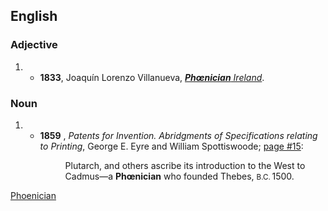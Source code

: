 ==English==

===Adjective===
{{en-adj|-}}

# {{alternative spelling of|Phoenician}}
#* '''1833''', Joaquín Lorenzo Villanueva, [http://books.google.com/books?id=M7l6AAAAIAAJ&dq '''''Phœnician''' Ireland''].

===Noun===
{{en-noun}}

# {{alternative spelling of|[[Phoenician#Proper_noun_2|Phoenician]]}}
#* '''1859''' {{C.E.}}, ''Patents for Invention. Abridgments of Specifications relating to Printing'', George E. Eyre and William Spottiswoode; [http://books.google.com/books?id=zJAhbHXjyqQC&hl=en&pg=PA15#v=onepage&q&f=false page #15]:
#*: Plutarch, and others ascribe its introduction to the West to Cadmus—a '''Phœnician''' who founded Thebes, <small>B.C.</small> 1500.

[[Category:English terms spelled with Œ|Phoenician]]